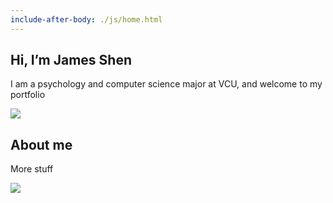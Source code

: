 ```yaml
---
include-after-body: ./js/home.html
---
```


::: {.section-2}

:::  {.community-backdrop}
::: {.community-background}
:::
:::

::: {.creating-softwares .scroll-spy .back-to-position}

::: {.text-wrap}

# Hi, I'm James Shen {.left-align}
I am a psychology and computer science major at VCU, and welcome to my portfolio

:::

::: {.img-wrap}

![](assets/binary-removebg-preview.png)

:::

:::

:::

::: {.section-2}

::: {.creating-softwares .scroll-spy .back-to-position}

::: {.text-wrap}

# About me
More stuff

:::

::: {.img-wrap}

![](assets/buffet.png)

:::

:::

:::

